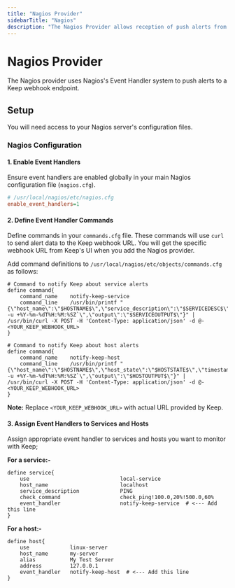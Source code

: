 ```yaml
---
title: "Nagios Provider"
sidebarTitle: "Nagios"
description: "The Nagios Provider allows reception of push alerts from Nagios to Keep using Event Handlers."
---
```


<AutoGeneratedSnippet />


<ProviderLogo src="/icons/nagios-icon.png" alt="Nagios Logo" />

# Nagios Provider

The Nagios provider uses Nagios's Event Handler system to push alerts to a Keep webhook endpoint.

## Setup

You will need access to your Nagios server's configuration files.

### Nagios Configuration

#### 1. Enable Event Handlers

Ensure event handlers are enabled globally in your main Nagios configuration file (`nagios.cfg`).

```ini
# /usr/local/nagios/etc/nagios.cfg
enable_event_handlers=1
```

#### 2. Define Event Handler Commands

Define commands in your `commands.cfg` file. These commands will use `curl` to send alert data to the Keep webhook URL.
You will get the specific webhook URL from Keep's UI when you add the Nagios provider.

Add command definitions to `/usr/local/nagios/etc/objects/commands.cfg` as follows:

```
# Command to notify Keep about service alerts
define command{
    command_name    notify-keep-service
    command_line    /usr/bin/printf "{\"host_name\":\"$HOSTNAME$\",\"service_description\":\"$SERVICEDESC$\",\"service_state\":\"$SERVICESTATE$\",\"timestamp\":\"`date -u +%Y-%m-%dT%H:%M:%SZ`\",\"output\":\"$SERVICEOUTPUT$\"}" | /usr/bin/curl -X POST -H 'Content-Type: application/json' -d @- <YOUR_KEEP_WEBHOOK_URL>
}

# Command to notify Keep about host alerts
define command{
    command_name    notify-keep-host
    command_line    /usr/bin/printf "{\"host_name\":\"$HOSTNAME$\",\"host_state\":\"$HOSTSTATE$\",\"timestamp\":\"`date -u +%Y-%m-%dT%H:%M:%SZ`\",\"output\":\"$HOSTOUTPUT$\"}" | /usr/bin/curl -X POST -H 'Content-Type: application/json' -d @- <YOUR_KEEP_WEBHOOK_URL>
}
```
**Note:** Replace `<YOUR_KEEP_WEBHOOK_URL>` with actual URL provided by Keep.

#### 3. Assign Event Handlers to Services and Hosts

Assign appropriate event handler to services and hosts you want to monitor with Keep;

**For a service:-**
```
define service{
    use                             local-service
    host_name                       localhost
    service_description             PING
    check_command                   check_ping!100.0,20%!500.0,60%
    event_handler                   notify-keep-service  # <--- Add this line
}
```

**For a host:-**
```
define host{
    use             linux-server
    host_name       my-server
    alias           My Test Server
    address         127.0.0.1
    event_handler   notify-keep-host  # <--- Add this line
}
```